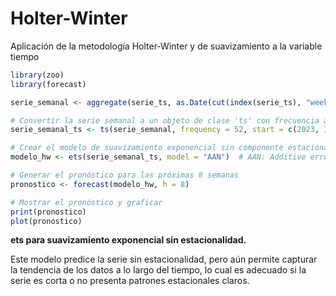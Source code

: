 # Holter-Winter

Aplicación de la metodología Holter-Winter y de suavizamiento a la variable tiempo


```r
library(zoo)
library(forecast)

serie_semanal <- aggregate(serie_ts, as.Date(cut(index(serie_ts), "week")), mean)

# Convertir la serie semanal a un objeto de clase 'ts' con frecuencia anual de 52
serie_semanal_ts <- ts(serie_semanal, frequency = 52, start = c(2023, 1))

# Crear el modelo de suavizamiento exponencial sin componente estacional
modelo_hw <- ets(serie_semanal_ts, model = "AAN")  # AAN: Additive error, Additive trend, No seasonality

# Generar el pronóstico para las próximas 8 semanas
pronostico <- forecast(modelo_hw, h = 8)

# Mostrar el pronóstico y graficar
print(pronostico)
plot(pronostico)

```



**ets para suavizamiento exponencial sin estacionalidad.**

Este modelo predice la serie sin estacionalidad, pero aún permite capturar la tendencia de los datos a lo largo del tiempo, lo cual es adecuado si la serie es corta o no presenta patrones estacionales claros.